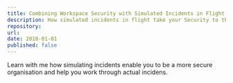 ```yaml
---
title: Combining Workspace Security with Simulated Incidents in Flight 
description: How simulated incidents in flight take your Security to the next level. 
repository: 
url: 
date: 2018-01-01
published: false
---
```



Learn with me how simulating incidents enable you to be a more secure organisation and help you work through actual incidens. 